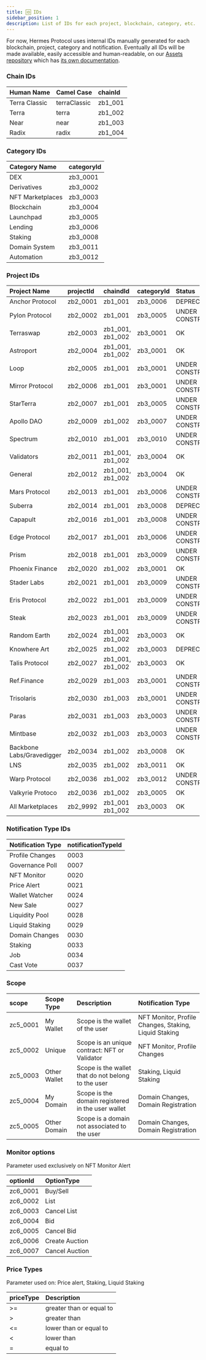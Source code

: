 ```yaml
---
title: 🆔 IDs
sidebar_position: 1
description: List of IDs for each project, blockchain, category, etc.
---
```


For now, Hermes Protocol uses internal IDs manually generated for each blockchain, project, category and notification.
Eventually all IDs will be made available, easily accessible and human-readable, on our [Assets repository](https://github.com/HermesProtocol-io/assets) which has [its own documentation](https://assets.hermesprotocol.io/).

### Chain IDs

| Human Name    | Camel Case   | chainId |
| :------------ | :----------- | :------ |
| Terra Classic | terraClassic | zb1_001 |
| Terra         | terra        | zb1_002 |
| Near          | near         | zb1_003 |
| Radix         | radix        | zb1_004 |


### Category IDs

| Category Name            | categoryId |
| :----------------------  | :--------- |
| DEX                      | zb3_0001   |
| Derivatives              | zb3_0002   |
| NFT Marketplaces         | zb3_0003   |
| Blockchain               | zb3_0004   |
| Launchpad                | zb3_0005   |
| Lending                  | zb3_0006   |
| Staking                  | zb3_0008   |
| Domain System            | zb3_0011   |
| Automation               | zb3_0012   |


### Project IDs

| Project Name              | projectId | chaindId         | categoryId | Status             |
| :------------------------ | :-------- | :--------------- | :--------- | :----------------- |
| Anchor Protocol           | zb2_0001  | zb1_001          | zb3_0006   | DEPRECATED         |
| Pylon Protocol            | zb2_0002  | zb1_001          | zb3_0005   | UNDER CONSTRUCTION |
| Terraswap                 | zb2_0003  | zb1_001, zb1_002 | zb3_0001   | OK                 |
| Astroport                 | zb2_0004  | zb1_001, zb1_002 | zb3_0001   | OK                 |
| Loop                      | zb2_0005  | zb1_001          | zb3_0001   | UNDER CONSTRUCTION |
| Mirror Protocol           | zb2_0006  | zb1_001          | zb3_0001   | UNDER CONSTRUCTION |
| StarTerra                 | zb2_0007  | zb1_001          | zb3_0005   | UNDER CONSTRUCTION |
| Apollo DAO                | zb2_0009  | zb1_002          | zb3_0007   | UNDER CONSTRUCTION |
| Spectrum                  | zb2_0010  | zb1_001          | zb3_0010   | UNDER CONSTRUCTION |
| Validators                | zb2_0011  | zb1_001, zb1_002 | zb3_0004   | OK                 |
| General                   | zb2_0012  | zb1_001, zb1_002 | zb3_0004   | OK                 |
| Mars Protocol             | zb2_0013  | zb1_001          | zb3_0006   | UNDER CONSTRUCTION |
| Suberra                   | zb2_0014  | zb1_001          | zb3_0008   | DEPRECATED         |
| Capapult                  | zb2_0016  | zb1_001          | zb3_0008   | UNDER CONSTRUCTION |
| Edge Protocol             | zb2_0017  | zb1_001          | zb3_0006   | UNDER CONSTRUCTION |
| Prism                     | zb2_0018  | zb1_001          | zb3_0009   | UNDER CONSTRUCTION |
| Phoenix Finance           | zb2_0020  | zb1_002          | zb3_0001   | OK                 |
| Stader Labs               | zb2_0021  | zb1_001          | zb3_0009   | UNDER CONSTRUCTION |
| Eris Protocol             | zb2_0022  | zb1_001          | zb3_0009   | UNDER CONSTRUCTION |
| Steak                     | zb2_0023  | zb1_001          | zb3_0009   | UNDER CONSTRUCTION |
| Random Earth              | zb2_0024  | zb1_001 zb1_002  | zb3_0003   | OK                 |
| Knowhere Art              | zb2_0025  | zb1_002          | zb3_0003   | DEPRECATED         |
| Talis Protocol            | zb2_0027  | zb1_001, zb1_002 | zb3_0003   | OK                 |
| Ref.Finance               | zb2_0029  | zb1_003          | zb3_0001   | UNDER CONSTRUCTION |
| Trisolaris                | zb2_0030  | zb1_003          | zb3_0001   | UNDER CONSTRUCTION |
| Paras                     | zb2_0031  | zb1_003          | zb3_0003   | UNDER CONSTRUCTION |
| Mintbase                  | zb2_0032  | zb1_003          | zb3_0003   | UNDER CONSTRUCTION |
| Backbone Labs/Gravedigger | zb2_0034  | zb1_002          | zb3_0008   | OK                 |
| LNS                       | zb2_0035  | zb1_002          | zb3_0011   | OK                 |
| Warp Protocol             | zb2_0036  | zb1_002          | zb3_0012   | UNDER CONSTRUCTION |
| Valkyrie Protoco          | zb2_0036  | zb1_002          | zb3_0005   | OK                 |
| All Marketplaces          | zb2_9992  | zb1_001  zb1_002 | zb3_0003   | OK                 |


### Notification Type IDs

| Notification Type        | notificationTypeId |
| :----------------------  | :----------------- |
| Profile Changes          | 0003               |
| Governance Poll          | 0007               |
| NFT Monitor              | 0020               |
| Price Alert              | 0021               |
| Wallet Watcher           | 0024               |
| New Sale                 | 0027               |
| Liquidity Pool           | 0028               |
| Liquid Staking           | 0029               |
| Domain Changes           | 0030               |
| Staking                  | 0033               |
| Job                      | 0034               |
| Cast Vote                | 0037               |


### Scope

| scope    | Scope Type      | Description                                        | Notification Type                                     |
| :------- | :-------------- | :------------------------------------------------- | :---------------------------------------------------- |
| zc5_0001 | My Wallet       | Scope is the wallet of the user                    | NFT Monitor, Profile Changes, Staking, Liquid Staking |
| zc5_0002 | Unique          | Scope is an unique contract: NFT or Validator      | NFT Monitor, Profile Changes                          |
| zc5_0003 | Other Wallet    | Scope is the wallet that do not belong to the user | Staking, Liquid Staking                               |
| zc5_0004 | My Domain       | Scope is the domain registered in the user wallet  | Domain Changes, Domain Registration                   |
| zc5_0005 | Other Domain    | Scope is a domain not associated to the user       | Domain Changes, Domain Registration                   |

### Monitor options

Parameter used exclusively on NFT Monitor Alert

| optionId  | OptionType       |
| :-------- | :--------------- |
| zc6_0001  | Buy/Sell         |
| zc6_0002  | List             |
| zc6_0003  | Cancel List      |
| zc6_0004  | Bid              |
| zc6_0005  | Cancel Bid       |
| zc6_0006  | Create Auction   |
| zc6_0007  | Cancel Auction   |


### Price Types

Parameter used on: Price alert, Staking,  Liquid Staking

| priceType  | Description              |
| :--------- | :----------------------- |
| >=         | greater than or equal to |
| >          | greater than             |
| <=         | lower than or equal to   |
| <          | lower than               |
| =          | equal to                 |
